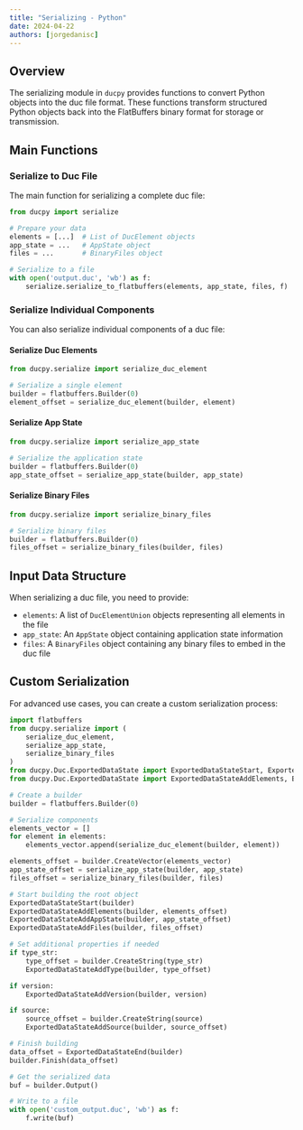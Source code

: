 ```yaml
---
title: "Serializing - Python"
date: 2024-04-22
authors: [jorgedanisc]
---
```



## Overview

The serializing module in `ducpy` provides functions to convert Python objects into the duc file format. These functions transform structured Python objects back into the FlatBuffers binary format for storage or transmission.

## Main Functions

### Serialize to Duc File

The main function for serializing a complete duc file:

```python
from ducpy import serialize

# Prepare your data
elements = [...]  # List of DucElement objects
app_state = ...   # AppState object
files = ...       # BinaryFiles object

# Serialize to a file
with open('output.duc', 'wb') as f:
    serialize.serialize_to_flatbuffers(elements, app_state, files, f)
```

### Serialize Individual Components

You can also serialize individual components of a duc file:

#### Serialize Duc Elements

```python
from ducpy.serialize import serialize_duc_element

# Serialize a single element
builder = flatbuffers.Builder(0)
element_offset = serialize_duc_element(builder, element)
```

#### Serialize App State

```python
from ducpy.serialize import serialize_app_state

# Serialize the application state
builder = flatbuffers.Builder(0)
app_state_offset = serialize_app_state(builder, app_state)
```

#### Serialize Binary Files

```python
from ducpy.serialize import serialize_binary_files

# Serialize binary files
builder = flatbuffers.Builder(0)
files_offset = serialize_binary_files(builder, files)
```

## Input Data Structure

When serializing a duc file, you need to provide:

- `elements`: A list of `DucElementUnion` objects representing all elements in the file
- `app_state`: An `AppState` object containing application state information
- `files`: A `BinaryFiles` object containing any binary files to embed in the duc file

## Custom Serialization

For advanced use cases, you can create a custom serialization process:

```python
import flatbuffers
from ducpy.serialize import (
    serialize_duc_element,
    serialize_app_state,
    serialize_binary_files
)
from ducpy.Duc.ExportedDataState import ExportedDataStateStart, ExportedDataStateEnd
from ducpy.Duc.ExportedDataState import ExportedDataStateAddElements, ExportedDataStateAddAppState, ExportedDataStateAddFiles

# Create a builder
builder = flatbuffers.Builder(0)

# Serialize components
elements_vector = []
for element in elements:
    elements_vector.append(serialize_duc_element(builder, element))

elements_offset = builder.CreateVector(elements_vector)
app_state_offset = serialize_app_state(builder, app_state)
files_offset = serialize_binary_files(builder, files)

# Start building the root object
ExportedDataStateStart(builder)
ExportedDataStateAddElements(builder, elements_offset)
ExportedDataStateAddAppState(builder, app_state_offset)
ExportedDataStateAddFiles(builder, files_offset)

# Set additional properties if needed
if type_str:
    type_offset = builder.CreateString(type_str)
    ExportedDataStateAddType(builder, type_offset)

if version:
    ExportedDataStateAddVersion(builder, version)

if source:
    source_offset = builder.CreateString(source)
    ExportedDataStateAddSource(builder, source_offset)

# Finish building
data_offset = ExportedDataStateEnd(builder)
builder.Finish(data_offset)

# Get the serialized data
buf = builder.Output()

# Write to a file
with open('custom_output.duc', 'wb') as f:
    f.write(buf)
``` 